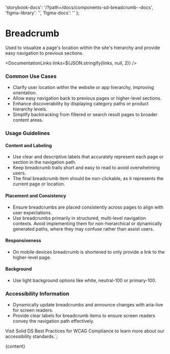 

  'storybook-docs': '/?path=/docs/components-sd-breadcrumb--docs',
  'figma-library': '',
  'figma-docs': ''
};

# Breadcrumb

Used to visualize a page's location within the site's hierarchy and provide easy navigation to previous sections.

<DefaultStory />

<DocumentationLinks links=${JSON.stringify(links, null, 2)} />

### Common Use Cases

- Clarify user location within the website or app hierarchy, improving orientation.
- Allow easy navigation back to previous pages or higher-level sections.
- Enhance discoverability by displaying category paths or product hierarchy levels.
- Simplify backtracking from filtered or search result pages to broader content areas.

### Usage Guidelines

#### Content and Labeling

- Use clear and descriptive labels that accurately represent each page or section in the navigation path.
- Keep breadcrumb trails short and easy to read to avoid overwhelming users.
- The final breadcrumb item should be non-clickable, as it represents the current page or location.

#### Placement and Consistency

- Ensure breadcrumbs are placed consistently across pages to align with user expectations.
- Use breadcrumbs primarily in structured, multi-level navigation contexts. Avoid implementing them for non-hierarchical or dynamically generated paths, where they may confuse rather than assist users.

#### Responsiveness

- On mobile devices breadcrumb is shortened to only provide a link to the higher-level page.

#### Background

- Use light background options like white, neutral-100 or primary-100.

### Accessibility Information

- Dynamically update breadcrumbs and announce changes with aria-live for screen readers.
- Provide clear labels for breadcrumb items to ensure screen readers convey the navigation path effectively.

Visit <sd-link href="https://www.figma.com/design/YDktJcseQIIQbsuCpoKS4V/Component-Docs?node-id=10708-5011&t=Z1FxSGWkmXG5r5sw-4" target="_blank">Solid DS Best Practices for WCAG Compliance</sd-link> to learn more about our accessibility standards.`;

<Meta title="Components/sd-breadcrumb/Overview" />

<OverviewFormatter story={SdBreadcrumbStories.Default}>{content}</OverviewFormatter>

